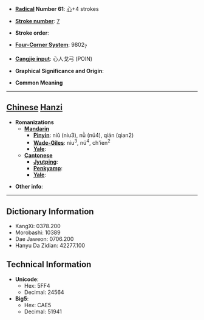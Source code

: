 * '''[[Wiktionary:Chinese radical index| Radical]] Number 61''': [[Wiktionary:Chinese radical index 心|心]]+4 strokes

* '''[[Wiktionary:Chinese total strokes index|Stroke number]]''': [[Wiktionary:Chinese total strokes index 7|7]]

* '''Stroke order''': 

* '''[[Wiktionary:Chinese four corner index|Four-Corner System]]''': 9802<sub>7</sub>

* '''[[Wiktionary:Chinese Cangjie index|Cangjie input]]''': 心人戈弓 (POIN)

* '''Graphical Significance and Origin''': 

* '''Common Meaning'''

----

== [[Chinese]] [[Hanzi]] ==

* '''Romanizations'''
** '''[[Mandarin]]'''
*** '''[[Pinyin]]''': niǔ (niu3), nǜ (nü4), qián (qian2)
*** '''[[Wade-Giles]]''': niu<sup>3</sup>, nü<sup>4</sup>, ch'ien<sup>2</sup>
*** '''[[Yale]]''': 
** '''[[Cantonese]]'''
*** '''[[Jyutping]]''':
*** '''[[Penkyamp]]''': 
*** '''[[Yale]]''': 

* '''Other info''': 

----

== Dictionary Information ==

* KangXi: 0378.200
* Morobashi: 10389
* Dae Jaweon: 0706.200
* Hanyu Da Zidian: 42277.100

== Technical Information ==

* '''Unicode''':
** Hex: 5FF4
** Decimal: 24564
* '''Big5''':
** Hex: CAE5
** Decimal: 51941